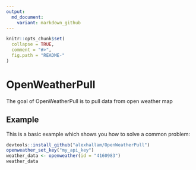 ---
output:
  md_document:
    variant: markdown_github
---

<!-- README.md is generated from README.Rmd. Please edit that file -->

```{r, echo = FALSE}
knitr::opts_chunk$set(
  collapse = TRUE,
  comment = "#>",
  fig.path = "README-"
)
```

# OpenWeatherPull

The goal of OpenWeatherPull is to pull data from open weather map

## Example

This is a basic example which shows you how to solve a common problem:

```{r example, eval=FALSE}
devtools::install_github("alexhallam/OpenWeatherPull")
openweather_set_key("my_api_key")
weather_data <- openweather(id = "4160983")
weather_data
```
